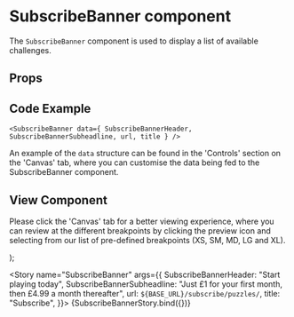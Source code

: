 
<Meta
  title="Newskit Components/Puzzles/SubscribeBanner"
  component={SubscribeBanner}
/>

# SubscribeBanner component
The `SubscribeBanner` component is used to display a list of available challenges.

## Props
<Props of={SubscribeBanner} />

## Code Example
`<SubscribeBanner
  data={ SubscribeBannerHeader, SubscribeBannerSubheadline, url, title }
/>
`

An example of the `data` structure can be found in the 'Controls' section on the 'Canvas' tab, where you can customise the data being fed to the SubscribeBanner component.

## View Component
Please click the 'Canvas' tab for a better viewing experience, where you can review at the different breakpoints by clicking the preview icon and selecting from our list of pre-defined breakpoints (XS, SM, MD, LG and XL).

  <NewsKitProvider theme={PuzzlesWebLightTheme}>
    <SubscribeBanner {...{ SubscribeBannerHeader, SubscribeBannerSubheadline, url, title }} />
  </NewsKitProvider>
);

<Story name="SubscribeBanner"  args={{
    SubscribeBannerHeader: "Start playing today",
    SubscribeBannerSubheadline: "Just £1 for your first month, then £4.99 a month thereafter",
    url: `${BASE_URL}/subscribe/puzzles/`,
    title: "Subscribe",
  }}>
  {SubscribeBannerStory.bind({})}
</Story>
